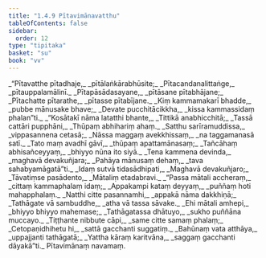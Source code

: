 ```yaml
---
title: "1.4.9 Pītavimānavatthu"
tableOfContents: false
sidebar:
  order: 12
type: "tipitaka"
basket: "su"
book: "vv"
---
```



<DynamicBreadcrumb />

<Division number="795" book="vv">

<Paragraph number="632" type="verses" book="vv">
_“Pītavatthe pītadhaje,_  
_pītālaṅkārabhūsite;_  
_Pītacandanalittaṅge,_  
_pītauppalamālinī._  

</Paragraph>

</Division>
<Division number="796" book="vv">

<Paragraph number="633" type="verses" book="vv">
_Pītapāsādasayane,_  
_pītāsane pītabhājane;_  
_Pītachatte pītarathe,_  
_pītasse pītabījane._  

</Paragraph>

</Division>
<Division number="797" book="vv">

<Paragraph number="634" type="verses" book="vv">
_Kiṃ kammamakarī bhadde,_  
_pubbe mānusake bhave;_  
_Devate pucchitācikkha,_  
_kissa kammassidaṃ phalan”ti._  

</Paragraph>

</Division>
<Division number="798" book="vv">

<Paragraph number="635" type="verses" book="vv">
_“Kosātakī nāma latatthi bhante,_  
_Tittikā anabhicchitā;_  
_Tassā cattāri pupphāni,_  
_Thūpaṃ abhihariṃ ahaṃ._  

</Paragraph>

</Division>
<Division number="799" book="vv">

<Paragraph number="636" type="verses" book="vv">
_Satthu sarīramuddissa,_  
_vippasannena cetasā;_  
_Nāssa maggaṃ avekkhissaṃ,_  
_na taggamanasā satī._  

</Paragraph>

</Division>
<Division number="800" book="vv">

<Paragraph number="637" type="verses" book="vv">
_Tato maṃ avadhī gāvī,_  
_thūpaṃ apattamānasaṃ;_  
_Tañcāhaṃ abhisañceyyaṃ,_  
_bhiyyo nūna ito siyā._  

</Paragraph>

</Division>
<Division number="801" book="vv">

<Paragraph number="638" type="verses" book="vv">
_Tena kammena devinda,_  
_maghavā devakuñjara;_  
_Pahāya mānusaṃ dehaṃ,_  
_tava sahabyamāgatā”ti._  

</Paragraph>

</Division>
<Division number="802" book="vv">

<Paragraph number="639" type="verses" book="vv">
_Idaṃ sutvā tidasādhipati,_  
_Maghavā devakuñjaro;_  
_Tāvatiṃse pasādento,_  
_Mātaliṃ etadabravi._  

</Paragraph>

</Division>
<Division number="803" book="vv">

<Paragraph number="640" type="verses" book="vv">
_“Passa mātali accheraṃ,_  
_cittaṃ kammaphalaṃ idaṃ;_  
_Appakampi kataṃ deyyaṃ,_  
_puññaṃ hoti mahapphalaṃ._  

</Paragraph>

</Division>
<Division number="804" book="vv">

<Paragraph number="641" type="verses" book="vv">
_Natthi citte pasannamhi,_  
_appakā nāma dakkhiṇā;_  
_Tathāgate vā sambuddhe,_  
_atha vā tassa sāvake._  

</Paragraph>

</Division>
<Division number="805" book="vv">

<Paragraph number="642" type="verses" book="vv">
_Ehi mātali amhepi,_  
_bhiyyo bhiyyo mahemase;_  
_Tathāgatassa dhātuyo,_  
_sukho puññāna muccayo._  

</Paragraph>

</Division>
<Division number="806" book="vv">

<Paragraph number="643" type="verses" book="vv">
_Tiṭṭhante nibbute cāpi,_  
_same citte samaṃ phalaṃ;_  
_Cetopaṇidhihetu hi,_  
_sattā gacchanti suggatiṃ._  

</Paragraph>

</Division>
<Division number="807" book="vv">

<Paragraph number="644" type="verses" book="vv">
_Bahūnaṃ vata atthāya,_  
_uppajjanti tathāgatā;_  
_Yattha kāraṃ karitvāna,_  
_saggaṃ gacchanti dāyakā”ti._  


</Paragraph>
</Division>

<Paragraph number="645" type="center" book="vv">
Pītavimānaṃ navamaṃ.
</Paragraph>